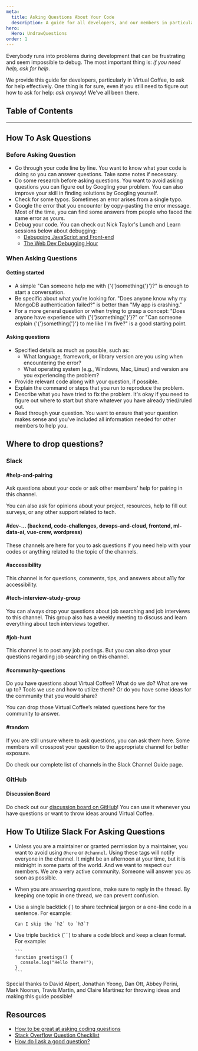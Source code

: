 ```yaml
---
meta:
  title: Asking Questions About Your Code
  description: A guide for all developers, and our members in particular, to ask questions about code.
hero:
  Hero: UndrawQuestions
order: 1
---
```



<TextContainer background="light" showBackToTopLink={false}>

<LeadText>

Everybody runs into problems during development that can be frustrating and seem impossible to debug. The most important thing is: _if you need help, ask for help_.

We provide this guide for developers, particularly in Virtual Coffee, to ask for help effectively. One thing is for sure, even if you still need to figure out how to ask for help: _ask anyway_! We've all been there.

</LeadText>

</TextContainer>

## Table of Contents

<TextContainer>

---

## How To Ask Questions

### Before Asking Question

- Go through your code line by line.
  You want to know what your code is doing so you can answer questions. Take some notes if necessary.
- Do some research before asking questions.
  You want to avoid asking questions you can figure out by Googling your problem. You can also improve your skill in finding solutions by Googling yourself.
- Check for some typos.
  Sometimes an error arises from a single typo.
- Google the error that you encounter by copy-pasting the error message.
  Most of the time, you can find some answers from people who faced the same error as yours.
- Debug your code. You can check out Nick Taylor's Lunch and Learn sessions below about debugging:
  - [Debugging JavaScript and Front-end](https://www.youtube.com/watch?v=I9A0Pifn0Uw)
  - [The Web Dev Debugging Hour](https://www.youtube.com/watch?v=DWisOco_7Ew&list=PLh9uT23TA65idCyc_orC85RefgY_-fKsG&index=2)

### When Asking Questions

#### Getting started

- A simple "Can someone help me with {'{'}something{'}'}?" is enough to start a conversation.
- Be specific about what you're looking for.
  "Does anyone know why my MongoDB authentication failed?" is better than "My app is crashing."
- For a more general question or when trying to grasp a concept:
  "Does anyone have experience with {'{'}something{'}'}?" or "Can someone explain {'{'}something{'}'} to me like I'm five?" is a good starting point.

#### Asking questions

- Specified details as much as possible, such as:
  - What language, framework, or library version are you using when encountering the error?
  - What operating system (e.g., Windows, Mac, Linux) and version are you experiencing the problem?
- Provide relevant code along with your question, if possible.
- Explain the command or steps that you run to reproduce the problem.
- Describe what you have tried to fix the problem. It's okay if you need to figure out where to start but share whatever you have already tried/ruled out.
- Read through your question. You want to ensure that your question makes sense and you've included all information needed for other members to help you.

</TextContainer>

<TextContainer>

## Where to drop questions?

### Slack

#### #help-and-pairing

Ask questions about your code or ask other members' help for pairing in this channel.

You can also ask for opinions about your project, resources, help to fill out surveys, or any other support related to tech.

#### #dev-... (backend, code-challenges, devops-and-cloud, frontend, ml-data-ai, vue-crew, wordpress)

These channels are here for you to ask questions if you need help with your codes or anything related to the topic of the channels.

#### #accessibility

This channel is for questions, comments, tips, and answers about a11y for accessibility.

#### #tech-interview-study-group

You can always drop your questions about job searching and job interviews to this channel. This group also has a weekly meeting to discuss and learn everything about tech interviews together.

#### #job-hunt

This channel is to post any job postings. But you can also drop your questions regarding job searching on this channel.

#### #community-questions

Do you have questions about Virtual Coffee? What do we do? What are we up to? Tools we use and how to utilize them?
Or do you have some ideas for the community that you would share?

You can drop those Virtual Coffee’s related questions here for the community to answer.

#### #random

If you are still unsure where to ask questions, you can ask them here. Some members will crosspost your question to the appropriate channel for better exposure.

<LeadText>

Do check our complete list of channels in the <Link to="/resources/virtual-coffee/guide-to-virtual-coffee/slack-channel-guide">Slack Channel Guide</Link> page.

</LeadText>

### GitHub

#### Discussion Board

Do check out our [discussion board on GitHub](https://github.com/Virtual-Coffee/virtualcoffee.io/discussions)! You can use it whenever you have questions or want to throw ideas around Virtual Coffee.

</TextContainer>

<TextContainer>

## How To Utilize Slack For Asking Questions

- Unless you are a maintainer or granted permission by a maintainer, you want to avoid using `@here` or `@channel`.
  Using these tags will notify everyone in the channel. It might be an afternoon at your time, but it is midnight in some parts of the world. And we want to respect our members. We are a very active community. Someone will answer you as soon as possible.
- When you are answering questions, make sure to reply in the thread.
  By keeping one topic in one thread, we can prevent confusion.
- Use a single backtick (`) to share technical jargon or a one-line code in a sentence.
  For example:

  ```text
  Can I skip the `h2` to `h3`?
  ```

- Use triple backtick (```) to share a code block and keep a clean format.
  For example:

  ````
  ```
  function greetings() {
    console.log("Hello there!");
  }
  ```
  ````

</TextContainer>

<TextContainer background="light" showBackToTopLink={false}>

Special thanks to David Alpert, Jonathan Yeong, Dan Ott, Abbey Perini, Mark Noonan, Travis Martin, and Claire Martinez for throwing ideas and making this guide possible!

</TextContainer>

<TextContainer>

## Resources

- [How to be great at asking coding questions](https://medium.com/@gordon_zhu/how-to-be-great-at-asking-questions-e37be04d0603)
- [Stack Overflow Question Checklist](https://codeblog.jonskeet.uk/2012/11/24/stack-overflow-question-checklist/)
- [How do I ask a good question?](https://stackoverflow.com/help/how-to-ask)

</TextContainer>
